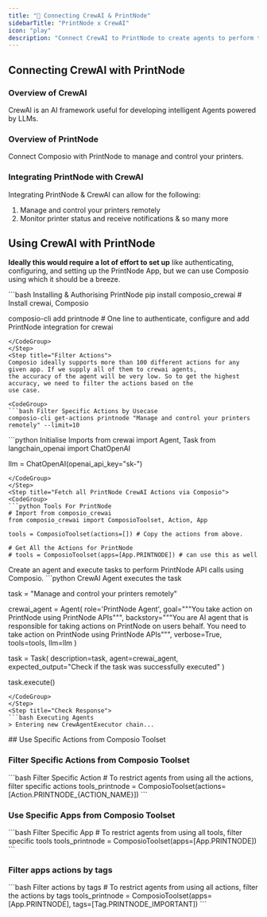 ```yaml
---
title: "🚀 Connecting CrewAI & PrintNode"
sidebarTitle: "PrintNode x CrewAI"
icon: "play"
description: "Connect CrewAI to PrintNode to create agents to perform tasks using natural language"
---
```


## Connecting CrewAI with PrintNode

### Overview of CrewAI

CrewAI is an AI framework useful for developing intelligent Agents powered by LLMs.

### Overview of PrintNode

Connect Composio with PrintNode to manage and control your printers.

### Integrating PrintNode with CrewAI

Integrating PrintNode & CrewAI can allow for the following:

1. Manage and control your printers remotely
2. Monitor printer status and receive notifications
& so many more

## Using CrewAI with PrintNode

<Steps>
<Step title="Setting Up the Environment">

**Ideally this would require a lot of effort to set up** like authenticating, configuring, and setting up the PrintNode App, but we can use Composio using which it should be a breeze.

<CodeGroup>
```bash Installing & Authorising PrintNode
pip install composio_crewai # Install crewai, Composio 

composio-cli add printnode # One line to authenticate, configure and add PrintNode integration for crewai
```
</CodeGroup>
</Step>
<Step title="Filter Actions">
Composio ideally supports more than 100 different actions for any given app. If we supply all of them to crewai agents, 
the accuracy of the agent will be very low. So to get the highest accuracy, we need to filter the actions based on the 
use case.

<CodeGroup>
```bash Filter Specific Actions by Usecase
composio-cli get-actions printnode "Manage and control your printers remotely" --limit=10
```
</CodeGroup>

</Step>
<Step title="Import Base Packages">

<CodeGroup>
```python Initialise Imports
from crewai import Agent, Task
from langchain_openai import ChatOpenAI

llm = ChatOpenAI(openai_api_key="sk-<OPENAI KEY>")
```
</CodeGroup>
</Step>
<Step title="Fetch all PrintNode CrewAI Actions via Composio">
<CodeGroup>
```python Tools For PrintNode
# Import from composio_crewai
from composio_crewai import ComposioToolset, Action, App

tools = ComposioToolset(actions=[]) # Copy the actions from above. 

# Get All the Actions for PrintNode
# tools = ComposioToolset(apps=[App.PRINTNODE]) # can use this as well
```
</CodeGroup>
</Step>
<Step title="Execute the Agent">
Create an agent and execute tasks to perform PrintNode API calls using Composio. 
<CodeGroup>
```python CrewAI Agent executes the task

task = "Manage and control your printers remotely"

crewai_agent = Agent(
    role='PrintNode Agent',
    goal="""You take action on PrintNode using PrintNode APIs""",
    backstory="""You are AI agent that is responsible for taking actions on PrintNode on users behalf. You need to take action on PrintNode using PrintNode APIs""",
    verbose=True,
    tools=tools,
    llm=llm
)

task = Task(
    description=task,
    agent=crewai_agent,
    expected_output="Check if the task was successfully executed"
)

task.execute()
```
</CodeGroup>
</Step>
<Step title="Check Response">
```bash Executing Agents
> Entering new CrewAgentExecutor chain...
```
</Step>
</Steps>
## Use Specific Actions from Composio Toolset

### Filter Specific Actions from Composio Toolset

<CodeGroup>
```bash Filter Specific Action
# To restrict agents from using all the actions, filter specific actions
tools_printnode = ComposioToolset(actions=[Action.PRINTNODE_{ACTION_NAME}])
```
</CodeGroup>

### Use Specific Apps from Composio Toolset
<CodeGroup>
```bash Filter Specific App
# To restrict agents from using all tools, filter specific tools
tools_printnode = ComposioToolset(apps=[App.PRINTNODE])
```
</CodeGroup>

### Filter apps actions by tags 
<CodeGroup>
```bash Filter actions by tags
# To restrict agents from using all actions, filter the actions by tags
tools_printnode = ComposioToolset(apps=[App.PRINTNODE], tags=[Tag.PRINTNODE_IMPORTANT])
```
</CodeGroup>